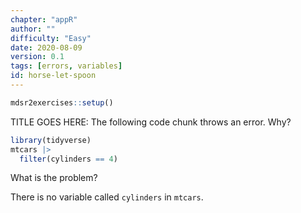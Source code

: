 ```yaml
---
chapter: "appR"
author: ""
difficulty: "Easy"
date: 2020-08-09 
version: 0.1
tags: [errors, variables]
id: horse-let-spoon
---
```


```r
mdsr2exercises::setup()
```

TITLE GOES HERE: The following code chunk throws an error. Why?

```r
library(tidyverse)
mtcars |>
  filter(cylinders == 4)
```

What is the problem? 

<!--answer-start-->
There is no variable called `cylinders` in `mtcars`.
<!--answer-end-->



